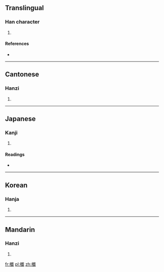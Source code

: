 ==Translingual==

===Han character===
{{Han char|rn=75|rad=木|as=17|sn=21|four=5395<sub>0</sub>|canj=木人戈一 (DOIM)}}

# {{defn|Han|sort=木17}}

====References====
* {{Han ref|kx=0562.190|dkj=15889|dj=0951.010|hdz=21321.090|uh=6AFC|ud=27388|bh=F5CF|bd=62927}}

----

==Cantonese==

===Hanzi===
{{yue-hanzi|jyut=|y=jim1}}

# {{defn|Cantonese|sort=木17}}

----

==Japanese==

===Kanji===
{{ja-kanji|grade=|rs=木17}}

# {{defn|Japanese|sort=木17}}

====Readings====
* {{ja-readings|on=[[せん]] (sen), [[しん]] (shin), [[さん]] (san)|kun=[[くさび]] (kusabi)}}

----

==Korean==

===Hanja===
{{ko-hanja|hangeul=첨|eumhun=|rv=cheom|mr=ch'ŏm|y=chem}}

# {{defn|Korean|sort=木17}}

----

==Mandarin==

===Hanzi===
{{cmn-hanzi|pin=[[jiān]] ([[jian1]])|wg=chien<sup>1</sup>}}

# {{defn|Mandarin|sort=木17}}

[[fr:櫼]]
[[pl:櫼]]
[[zh:櫼]]